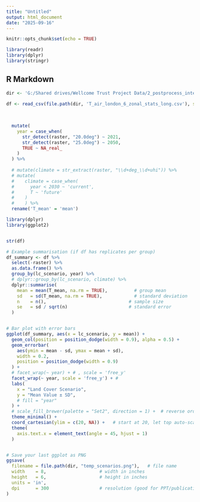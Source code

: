 ```yaml
---
title: "Untitled"
output: html_document
date: "2025-09-16"
---
```


```r
knitr::opts_chunk$set(echo = TRUE)

library(readr)
library(dplyr)
library(stringr)

```

## R Markdown

```r
dir <- 'G:/Shared drives/Wellcome Trust Project Data/2_postprocess_intermediate/UCM_official_runs/ucm_output_postprocess'

df <- read_csv(file.path(dir, 'T_air_london_6_zonal_stats_long.csv'), show_col_types = F) %>%
 
  
  
  mutate(
    year = case_when(
      str_detect(raster, "20.0deg") ~ 2021,
      str_detect(raster, "25.0deg") ~ 2050,
      TRUE ~ NA_real_
    )
  ) %>%
  
  # mutate(climate = str_extract(raster, "\\d+deg_\\d+uhi")) %>%
  # mutate(
  #    climate = case_when(
  #      year < 2030 ~ 'current',
  #      T ~ 'future'
  #    )
  #    ) %>%
  rename('T_mean' = 'mean')
```



```r
library(dplyr)
library(ggplot2)


str(df)

# Example summarisation (if df has replicates per group)
df_summary <- df %>%
  select(-raster) %>%
  as.data.frame() %>%
  group_by(lc_scenario, year) %>%
  # dplyr::group_by(lc_scenario, climate) %>%
  dplyr::summarise(
    mean = mean(T_mean, na.rm = TRUE),          # group mean
    sd   = sd(T_mean, na.rm = TRUE),            # standard deviation
    n    = n(),                               # sample size
    se   = sd / sqrt(n)                       # standard error
  )


# Bar plot with error bars
ggplot(df_summary, aes(x = lc_scenario, y = mean)) +
  geom_col(position = position_dodge(width = 0.9), alpha = 0.5) +
  geom_errorbar(
    aes(ymin = mean - sd, ymax = mean + sd),
    width = 0.2,
    position = position_dodge(width = 0.9)
  ) +
  # facet_wrap(~ year) + # , scale = 'free_y'
  facet_wrap(~ year, scale = 'free_y') + # 
  labs(
    x = "Land Cover Scenario",
    y = "Mean Value ± SD",
    # fill = "year"
  ) +
  # scale_fill_brewer(palette = "Set2", direction = 1) +  # reverse order
  theme_minimal() +
  coord_cartesian(ylim = c(20, NA)) +   # start at 20, let top auto-scale
  theme(
    axis.text.x = element_text(angle = 45, hjust = 1)
  )


# Save your last ggplot as PNG
ggsave(
  filename = file.path(dir, "temp_scenarios.png"),   # file name
  width    = 8,                    # width in inches
  height   = 6,                    # height in inches
  units = 'in',
  dpi      = 300                   # resolution (good for PPT/publications)
)


```

